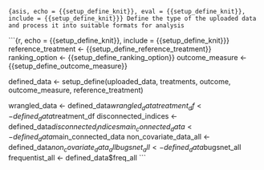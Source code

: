 ```{asis, echo = {{setup_define_knit}}, eval = {{setup_define_knit}}, include = {{setup_define_knit}}}
Define the type of the uploaded data and process it into suitable formats for analysis
```

```{r, echo = {{setup_define_knit}}, include = {{setup_define_knit}}}
reference_treatment <- {{setup_define_reference_treatment}}
ranking_option <- {{setup_define_ranking_option}}
outcome_measure <- {{setup_define_outcome_measure}}

defined_data <- setup_define(uploaded_data, treatments, outcome, outcome_measure, reference_treatment)

wrangled_data <- defined_data$wrangled_data
treatment_df <- defined_data$treatment_df
disconnected_indices <- defined_data$disconnected_indices
main_connected_data <- defined_data$main_connected_data
non_covariate_data_all <- defined_data$non_covariate_data_all
bugsnet_all <- defined_data$bugsnet_all
frequentist_all <- defined_data$freq_all
```
